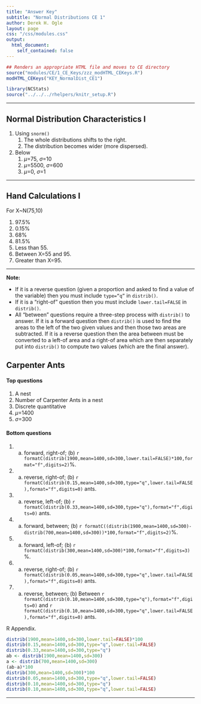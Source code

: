 ```yaml
---
title: "Answer Key"
subtitle: "Normal Distributions CE 1"
author: Derek H. Ogle
layout: page
css: "/css/modules.css"
output:
  html_document:
    self_contained: false
---
```


```r
## Renders an appropriate HTML file and moves to CE directory
source("modules/CE/1_CE_Keys/zzz_modHTML_CEKeys.R")
modHTML_CEKeys("KEY_NormalDist_CE1")
```

```r
library(NCStats)
source("../../../rhelpers/knitr_setup.R")
```

----

## Normal Distribution Characteristics I

1. Using `snorm()`
    1. The whole distributions shifts to the right.
    1. The distribution becomes wider (more dispersed).
1. Below
    1. $\mu$=75, $\sigma$=10
    1. $\mu$=5500, $\sigma$=600
    1. $\mu$=0, $\sigma$=1

----

## Hand Calculations I
For X~N(75,10) 

1. 97.5%
1. 0.15%
1. 68%
1. 81.5%
1. Less than 55.
1. Between X=55 and 95.
1. Greater than X=95.

----

<div class="alert alert-warning">
<strong>Note:</strong>
<ul>
<li>If it is a reverse question (given a proportion and asked to find a value of the variable) then you must include <code>type="q"</code> in <code>distrib()</code>.</li>
<li>If it is a "right-of" question then you must include <code>lower.tail=FALSE</code> in <code>distrib()</code>.</li>
<li>All "between" questions require a three-step process with <code>distrib()</code> to answer. If it is a forward question then <code>distrib()</code> is used to find the areas to the left of the two given values and then those two areas are subtracted. If it is a reverse question then the area between must be converted to a left-of area and a right-of area which are then separately put into <code>distrib()</code> to compute two values (which are the final answer).</li>
</ul>
</div>

## Carpenter Ants
#### Top questions
1. A nest
1. Number of Carpenter Ants in a nest
1. Discrete quantitative
1. $\mu$=1400
1. $\sigma$=300

#### Bottom questions
1. (a) forward, right-of; (b) `r formatC(distrib(1900,mean=1400,sd=300,lower.tail=FALSE)*100,format="f",digits=2)`%.
1. (a) reverse, right-of; (b) `r formatC(distrib(0.15,mean=1400,sd=300,type="q",lower.tail=FALSE),format="f",digits=0)` ants.
1. (a) reverse, left-of; (b) `r formatC(distrib(0.33,mean=1400,sd=300,type="q"),format="f",digits=0)` ants.
1. (a) forward, between; (b) `r formatC((distrib(1900,mean=1400,sd=300)-distrib(700,mean=1400,sd=300))*100,format="f",digits=2)`%.
1. (a) forward, left-of; (b) `r formatC(distrib(300,mean=1400,sd=300)*100,format="f",digits=3)`%.
1. (a) reverse, right-of; (b) `r formatC(distrib(0.05,mean=1400,sd=300,type="q",lower.tail=FALSE),format="f",digits=0)` ants.
1. (a) reverse, between; (b) Between `r formatC(distrib(0.10,mean=1400,sd=300,type="q"),format="f",digits=0)` and  `r formatC(distrib(0.10,mean=1400,sd=300,type="q",lower.tail=FALSE),format="f",digits=0)` ants.

R Appendix.
```r
distrib(1900,mean=1400,sd=300,lower.tail=FALSE)*100
distrib(0.15,mean=1400,sd=300,type="q",lower.tail=FALSE)
distrib(0.33,mean=1400,sd=300,type="q")
ab <- distrib(1900,mean=1400,sd=300)
a <- distrib(700,mean=1400,sd=300)
(ab-a)*100
distrib(300,mean=1400,sd=300)*100
distrib(0.05,mean=1400,sd=300,type="q",lower.tail=FALSE)
distrib(0.10,mean=1400,sd=300,type="q")
distrib(0.10,mean=1400,sd=300,type="q",lower.tail=FALSE)
```

----
